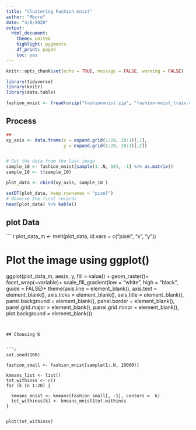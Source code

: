 ```yaml
---
title: "Clustering Fashion mnist"
author: "Mburu"
date: "4/8/2020"
output:
  html_document:
    theme: united
    highlight: pygments
    df_print: paged
    toc: yes
---
```


```r
knitr::opts_chunk$set(echo = TRUE, message = FALSE, warning = FALSE)
```



```r
library(tidyverse)
library(knitr)
library(data.table)

fashion_mnist <- fread(unzip("fashionmnist.zip", "fashion-mnist_train.csv"))
```

## Process

```r
##
xy_axis <- data.frame(x = expand.grid(1:28, 28:1)[,1],
                      y = expand.grid(1:28, 28:1)[,2])


# Get the data from the last image
sample_10 <- fashion_mnist[sample(1:.N, 10), -1] %>% as.matrix()
sample_10 <- t(sample_10)

plot_data <- cbind(xy_axis, sample_10 )

setDT(plot_data, keep.rownames = "pixel")
# Observe the first records
head(plot_data) %>% kable()

```


## plot Data

````r
plot_data_m <- melt(plot_data, id.vars = c("pixel", "x", "y"))

# Plot the image using ggplot()
ggplot(plot_data_m, aes(x, y, fill = value)) +
    geom_raster()+
     facet_wrap(~variable)+
    scale_fill_gradient(low = "white",
                        high = "black", guide = FALSE)+
    theme(axis.line = element_blank(),
                  axis.text = element_blank(),
                  axis.ticks = element_blank(),
                  axis.title = element_blank(),
                  panel.background = element_blank(),
                  panel.border = element_blank(),
                  panel.grid.major = element_blank(),
                  panel.grid.minor = element_blank(),
                  plot.background = element_blank())
   
```


## Choosing K


```r
set.seed(100)

fashion_small <- fashion_mnist[sample(1:.N, 10000)]

kmeans_list <- list()
tot_withinss <- c()
for (k in 1:20) {
  
  kmeans_mnist <- kmeans(fashion_small[, -1], centers =  k)
  tot_withinss[k] <- kmeans_mnist$tot.withinss
}


plot(tot_withinss)

```

